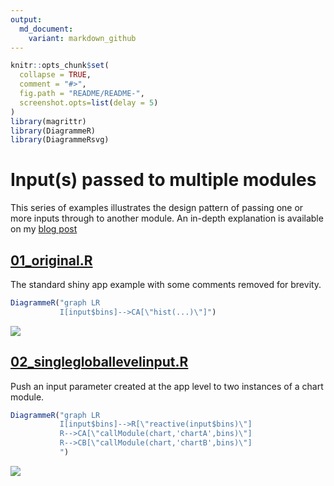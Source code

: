 ```yaml
---
output:
  md_document:
    variant: markdown_github
---
```


<!-- README.md is generated from README.Rmd. Please edit that file -->

```r
knitr::opts_chunk$set(
  collapse = TRUE,
  comment = "#>",
  fig.path = "README/README-",
  screenshot.opts=list(delay = 5)
)
library(magrittr)
library(DiagrammeR)
library(DiagrammeRsvg)
```

# Input(s) passed to multiple modules
This series of examples illustrates the design pattern of passing one or more inputs through to another module. An in-depth explanation is available on my [blog post](http://itsalocke.com/shiny-module-design-pattern-pass-inputs-one-module-another/)

## [01_original.R](01_original.R)
The standard shiny app example with some comments removed for brevity.
```r
DiagrammeR("graph LR
           I[input$bins]-->CA[\"hist(...)\"]")
```
![](README/original.png)

## [02_singlegloballevelinput.R](02_singlegloballevelinput.R)
Push an input parameter created at the app level to two instances of a chart module.

```r
DiagrammeR("graph LR
           I[input$bins]-->R[\"reactive(input$bins)\"]
           R-->CA[\"callModule(chart,'chartA',bins)\"]
           R-->CB[\"callModule(chart,'chartB',bins)\"]
           ")
```
![](README/simplePassthrough.png)


